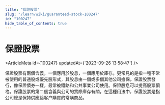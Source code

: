 ```yaml
---
title: "保證股票"
slug: "/learn/wiki/guaranteed-stock-100247"
id: "100247"
hide_table_of_contents: true
---
```



# 保證股票

<ArticleMeta id={100247} updatedAt={'2023-09-26 13:58:47'} />
<div className='border-solid border-b border-t-0 my-4 border-[var(--ifm-color-gray-300)]' />

保證股票有兩個含義，一個應用於股息，一個應用於庫存。更常見的是指一種不常被使用的普通股或優先股形式，其股息由一個或多個其他公司擔保。保證股票發行，像保證債券一樣，最常被鐵路和公共事業公司使用。保證股息可以提高股票價格。保證股票的第二個含義與公司的實際庫存有關。在這種用法中，保證股票是指公司總是保持供應給客户購買的常購商品。
